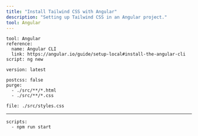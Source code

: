 ```yaml
---
title: "Install Tailwind CSS with Angular"
description: "Setting up Tailwind CSS in an Angular project."
tool: Angular
---
```


<!--
#####
Launch day test: Angular works with the normal tailwindcss package 🎉
#####
-->

```preval installation
tool: Angular 
reference:
  name: Angular CLI
  link: https://angular.io/guide/setup-local#install-the-angular-cli
script: ng new 
```

```preval setup
version: latest 
```


```preval configuration
postcss: false
purge: 
  - ./src/**/*.html
  - ./src/**/*.css
```

```preval include
file: ./src/styles.css
```

---

```preval finish
scripts:
  - npm run start
```

